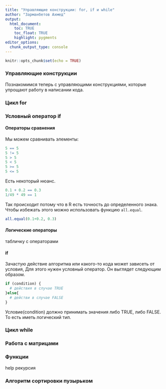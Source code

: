 ```yaml
---
title: "Управляющие конструкции: for, if и while"
author: "Зарманбетов Ахмед"
output: 
  html_document:
    toc: TRUE
    toc_float: TRUE
    highlight: pygments
editor_options: 
  chunk_output_type: console
---
```


```r
knitr::opts_chunk$set(echo = TRUE)
```

### Управляющие конструкции

Познакомимся теперь с управляющими конструкциями, которые упрощают работу в написании кода.

### Цикл for

### Условный оператор if

#### Операторы сравнения

Мы можем сравнивать элементы:

```r
5 == 5
5 != 5
5 > 5
5 < 5
5 >= 5
5 <= 5
```

Есть некоторый нюанс.

```r
0.1 + 0.2 == 0.3
1/49 * 49 == 1
```

Так происходит потому что в R есть точность до определенного знака. Чтобы избежать этого можно использовать функцию `all.equal`. 

```r
all.equal(0.1+0.2, 0.3)
```

#### Логические операторы

табличку с операторами

#### if

Зачастую действие алгоритма или какого-то кода может зависеть от условия, Для этого нужен условный оператор. Он выглядет следующим образом.

```r
if (condition) {
  # действия в случае TRUE 
}else{
  # действи в случае FALSE
}
```

Условие(condition) должно принимать значения либо TRUE, либо FALSE. То есть иметь логический тип.

### Цикл while

### Работа с матрицами

### Функции

help
рекурсия

### Алгоритм сортировки пузырьком

